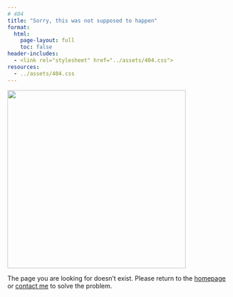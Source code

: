 ```yaml
---
# 404
title: "Sorry, this was not supposed to happen"
format: 
  html: 
    page-layout: full
    toc: false
header-includes: 
  - <link rel="stylesheet" href="../assets/404.css">
resources:
  - ../assets/404.css
---
```


![](assets/images/404.jpg){fig-align="center" width="400"}

The page you are looking for doesn't exist. Please return to the [homepage](/index.qmd) or [contact me](contact.qmd) to solve the problem.
